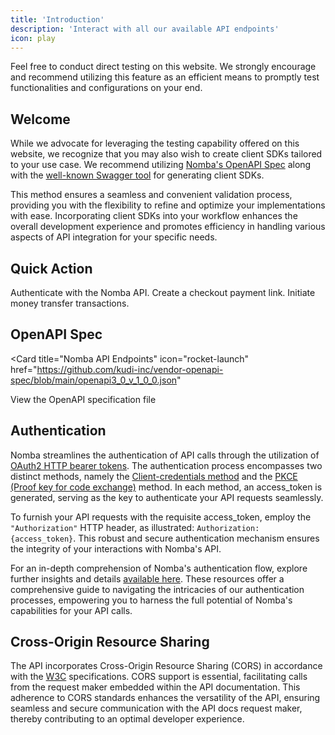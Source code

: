 ```yaml
---
title: 'Introduction'
description: 'Interact with all our available API endpoints'
icon: play
---
```


<Tip>
  Feel free to conduct direct testing on this website. We strongly encourage and recommend utilizing this feature as an efficient means to promptly test functionalities and configurations on your end.
</Tip>

## Welcome

While we advocate for leveraging the testing capability offered on this website, we recognize that you may also wish to create client SDKs tailored to your use case. We recommend utilizing [Nomba's OpenAPI Spec](https://github.com/kudi-inc/vendor-openapi-spec/blob/main/openapi3_0_v_1_0_0.json) along with the [well-known Swagger tool](https://swagger.io/tools/swagger-codegen/) for generating client SDKs.

This method ensures a seamless and convenient validation process, providing you with the flexibility to refine and optimize your implementations with ease. Incorporating client SDKs into your workflow enhances the overall development experience and promotes efficiency in handling various aspects of API integration for your specific needs.

## Quick Action

<CardGroup cols={3}>
  <Card
    title="Authenticate"
    icon="shield-check"
    href="/nomba-api-reference/authenticate/obtain-access-token"
  >
    Authenticate with the Nomba API.
  </Card>
  <Card
    title="Accept payments"
    icon="globe"
    href="/nomba-api-reference/online-checkout/create-an-online-checkout-order"
  >
    Create a checkout payment link.
  </Card>
  <Card
    title="Send money"
    icon="shuffle"
    href="/nomba-api-reference/transfers/perform-bank-account-transfer-from-the-parent-account"
  >
    Initiate money transfer transactions.
  </Card>
</CardGroup>

## OpenAPI Spec

<Card
  title="Nomba API Endpoints"
  icon="rocket-launch"
  href="https://github.com/kudi-inc/vendor-openapi-spec/blob/main/openapi3_0_v_1_0_0.json"
>
  View the OpenAPI specification file
</Card>

## Authentication

Nomba streamlines the authentication of API calls through the utilization of [OAuth2 HTTP bearer tokens](http://tools.ietf.org/html/rfc6750). The authentication process encompasses two distinct methods, namely the [Client-credentials method](https://www.rfc-editor.org/rfc/rfc6749) and the [PKCE (Proof key for code exchange)](https://www.rfc-editor.org/rfc/rfc7636) method. In each method, an access_token is generated, serving as the key to authenticate your API requests seamlessly.

To furnish your API requests with the requisite access_token, employ the `"Authorization"` HTTP header, as illustrated: `Authorization: {access_token}`. This robust and secure authentication mechanism ensures the integrity of your interactions with Nomba's API.

For an in-depth comprehension of Nomba's authentication flow, explore further insights and details [available here](/getting-started/authentication/introduction). These resources offer a comprehensive guide to navigating the intricacies of our authentication processes, empowering you to harness the full potential of Nomba's capabilities for your API calls.

## Cross-Origin Resource Sharing

The API incorporates Cross-Origin Resource Sharing (CORS) in accordance with the [W3C](https://w3.org/TR/cors) specifications. CORS support is essential, facilitating calls from the request maker embedded within the API documentation. This adherence to CORS standards enhances the versatility of the API, ensuring seamless and secure communication with the API docs request maker, thereby contributing to an optimal developer experience.